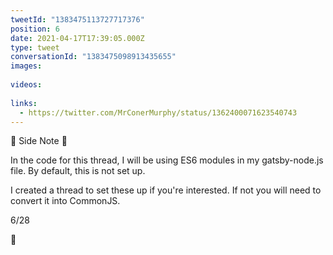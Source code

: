 ```yaml
---
tweetId: "1383475113727717376"
position: 6
date: 2021-04-17T17:39:05.000Z
type: tweet
conversationId: "1383475098913435655"
images:
  
videos:
  
links:
  - https://twitter.com/MrConerMurphy/status/1362400071623540743
---
```

📝 Side Note 📝 

In the code for this thread, I will be using ES6 modules in my gatsby-node.js file. By default, this is not set up. 

I created a thread to set these up if you're interested. If not you will need to convert it into CommonJS.

6/28

🔗 
